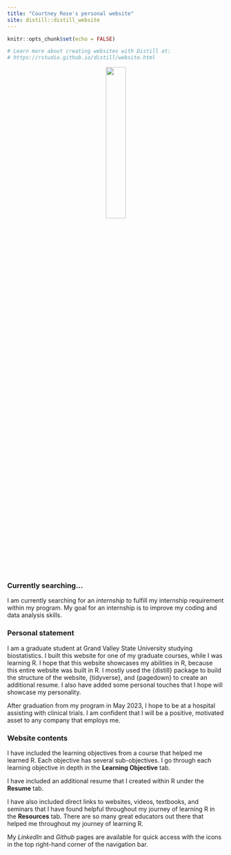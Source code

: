 ```yaml
---
title: "Courtney Rose's personal website"
site: distill::distill_website
---
```


```r
knitr::opts_chunk$set(echo = FALSE)

# Learn more about creating websites with Distill at:
# https://rstudio.github.io/distill/website.html

```
<center>

![](~/STA 518/Course Project/Personal-Website/bitmojis/welcome.png){width=30%}

</center>

### Currently searching...
I am currently searching for an *internship* to fulfill my internship requirement within my program. My goal for an internship is to improve my coding and data analysis skills. 

### Personal statement
I am a graduate student at Grand Valley State University studying biostatistics. I built this website for one of my graduate courses, while I was learning R. I hope that this website showcases my abilities in R, because this entire website was built in R. I mostly used the {distill} package to build the structure of the website, {tidyverse}, and {pagedown} to create an additional resume. I also have added some personal touches that I hope will showcase my personality. 

After graduation from my program in May 2023, I hope to be at a hospital assisting with clinical trials. I am confident that I will be a positive, motivated asset to any company that employs me. 


### Website contents

I have included the learning objectives from a course that helped me learned R. Each objective has several sub-objectives. I go through each learning objective in depth in the **Learning Objective** tab.

I have included an additional resume that I created within R under the **Resume** tab. 

I have also included direct links to websites, videos, textbooks, and seminars that I have found helpful throughout my journey of learning R in the **Resources** tab. There are so many great educators out there that helped me throughout my journey of learning R.

My *LinkedIn* and *Github* pages are available for quick access with the icons in the top right-hand corner of the navigation bar.


